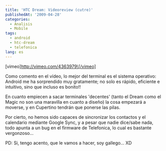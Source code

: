 ```yaml
---
title: 'HTC Dream: Videoreview (cutre)'
publishedAt: '2009-04-28'
categories:
  - Analisis
  - Mobile
tags:
  - android
  - htc-dream
  - telefonica
lang: es
---
```


\[vimeo]http://vimeo.com/4363979\[/vimeo]

Como comento en el vídeo, lo mejor del terminal es el sistema operativo: Android me ha sorprendido muy gratamente; no solo es rápido, eficiente e intuitivo, sino que incluso es bonito!!

En cuanto empiecen a sacar terminales 'decentes' (tanto el Dream como el Magic no son una maravilla en cuanto a diseño) la cosa empezará a moverse, y en Cupertino tendrán que ponerse las pilas.

Por cierto, no hemos sido capaces de sincronizar los contactos y el calendario mediante Google Sync, y a pesar que nadie dice/sabe nada, todo apunta a un bug en el firmware de Telefonica, lo cual es bastante vergonzoso...

PD: Si, tengo acento, que le vamos a hacer, soy gallego... XD
